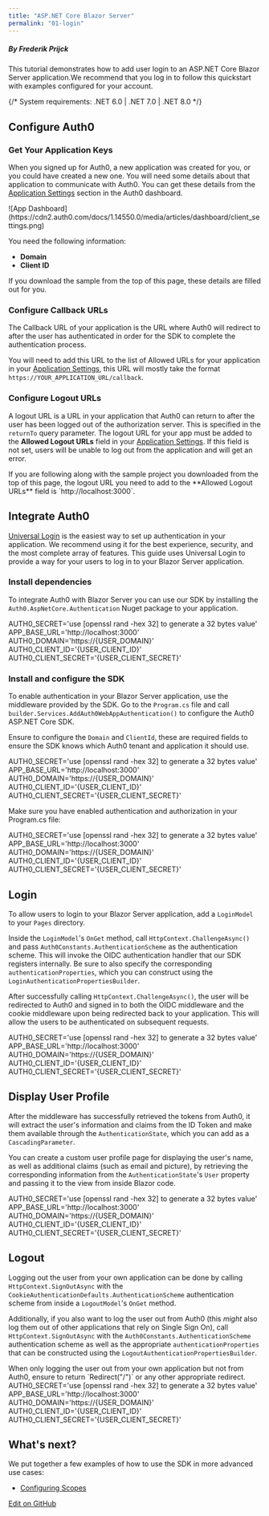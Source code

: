 ```yaml
---
title: "ASP.NET Core Blazor Server"
permalink: "01-login"
---
```


##### By Frederik Prijck

This tutorial demonstrates how to add user login to an ASP.NET Core Blazor Server application.We recommend that you log in to follow this quickstart with examples configured for your account.


{/* <Card title="View on Github" href="https://github.com/auth0-samples/auth0-aspnetcore-blazor-server-samples/tree/main/Quickstart/Sample" icon="github">
System requirements: .NET 6.0 | .NET 7.0 | .NET 8.0
</Card> */}
## Configure Auth0

### Get Your Application Keys

When you signed up for Auth0, a new application was created for you, or you could have created a new one. You will need some details about that application to communicate with Auth0. You can get these details from the [Application Settings](https://manage.auth0.com/#/applications) section in the Auth0 dashboard.

<Frame>![App Dashboard](https://cdn2.auth0.com/docs/1.14550.0/media/articles/dashboard/client_settings.png)</Frame>

You need the following information:

* **Domain**
* **Client ID**

<Info>
If you download the sample from the top of this page, these details are filled out for you.
</Info>

### Configure Callback URLs

The Callback URL of your application is the URL where Auth0 will redirect to after the user has authenticated in order for the SDK to complete the authentication process.

You will need to add this URL to the list of Allowed URLs for your application in your [Application Settings](https://manage.auth0.com/#/applications), this URL will mostly take the format `https://YOUR_APPLICATION_URL/callback`.

### Configure Logout URLs

A logout URL is a URL in your application that Auth0 can return to after the user has been logged out of the authorization server. This is specified in the `returnTo` query parameter. The logout URL for your app must be added to the **Allowed Logout URLs** field in your [Application Settings](https://manage.auth0.com/#/applications). If this field is not set, users will be unable to log out from the application and will get an error.

<Info>
If you are following along with the sample project you downloaded from the top of this page, the logout URL you need to add to the **Allowed Logout URLs** field is `http://localhost:3000`.
</Info>

## Integrate Auth0

[Universal Login](/authenticate/login/auth0-universal-login) is the easiest way to set up authentication in your application. We recommend using it for the best experience, security, and the most complete array of features. This guide uses Universal Login to provide a way for your users to log in to your Blazor Server application.

### Install dependencies

To integrate Auth0 with Blazor Server you can use our SDK by installing the `Auth0.AspNetCore.Authentication` Nuget package to your application.

<AuthCodeBlock icon="file-code" language="bash" lines="true">
AUTH0_SECRET='use [openssl rand -hex 32] to generate a 32 bytes value'
APP_BASE_URL='http://localhost:3000'
AUTH0_DOMAIN='https://{USER_DOMAIN}'
AUTH0_CLIENT_ID='{USER_CLIENT_ID}'
AUTH0_CLIENT_SECRET='{USER_CLIENT_SECRET}'
</AuthCodeBlock>






### Install and configure the SDK

To enable authentication in your Blazor Server application, use the middleware provided by the SDK. Go to the `Program.cs` file and call `builder.Services.AddAuth0WebAppAuthentication()` to configure the Auth0 ASP.NET Core SDK.

Ensure to configure the `Domain` and `ClientId`, these are required fields to ensure the SDK knows which Auth0 tenant and application it should use.

<AuthCodeBlock icon="file-code" language="cs" lines="true">
AUTH0_SECRET='use [openssl rand -hex 32] to generate a 32 bytes value'
APP_BASE_URL='http://localhost:3000'
AUTH0_DOMAIN='https://{USER_DOMAIN}'
AUTH0_CLIENT_ID='{USER_CLIENT_ID}'
AUTH0_CLIENT_SECRET='{USER_CLIENT_SECRET}'
</AuthCodeBlock>






Make sure you have enabled authentication and authorization in your Program.cs file:

<AuthCodeBlock icon="file-code" language="cs" lines="true">
AUTH0_SECRET='use [openssl rand -hex 32] to generate a 32 bytes value'
APP_BASE_URL='http://localhost:3000'
AUTH0_DOMAIN='https://{USER_DOMAIN}'
AUTH0_CLIENT_ID='{USER_CLIENT_ID}'
AUTH0_CLIENT_SECRET='{USER_CLIENT_SECRET}'
</AuthCodeBlock>






## Login

To allow users to login to your Blazor Server application, add a `LoginModel` to your `Pages` directory.

Inside the `LoginModel`'s `OnGet` method, call `HttpContext.ChallengeAsync()` and pass `Auth0Constants.AuthenticationScheme` as the authentication scheme. This will invoke the OIDC authentication handler that our SDK registers internally. Be sure to also specify the corresponding `authenticationProperties`, which you can construct using the `LoginAuthenticationPropertiesBuilder`.

After successfully calling `HttpContext.ChallengeAsync()`, the user will be redirected to Auth0 and signed in to both the OIDC middleware and the cookie middleware upon being redirected back to your application. This will allow the users to be authenticated on subsequent requests.

<AuthCodeBlock icon="file-code" language="cs" lines="true">
AUTH0_SECRET='use [openssl rand -hex 32] to generate a 32 bytes value'
APP_BASE_URL='http://localhost:3000'
AUTH0_DOMAIN='https://{USER_DOMAIN}'
AUTH0_CLIENT_ID='{USER_CLIENT_ID}'
AUTH0_CLIENT_SECRET='{USER_CLIENT_SECRET}'
</AuthCodeBlock>






## Display User Profile

After the middleware has successfully retrieved the tokens from Auth0, it will extract the user's information and claims from the ID Token and make them available through the `AuthenticationState`, which you can add as a `CascadingParameter`.

You can create a custom user profile page for displaying the user's name, as well as additional claims (such as email and picture), by retrieving the corresponding information from the `AuthenticationState`'s `User` property and passing it to the view from inside Blazor code.

<AuthCodeBlock icon="file-code" language="cs" lines="true">
AUTH0_SECRET='use [openssl rand -hex 32] to generate a 32 bytes value'
APP_BASE_URL='http://localhost:3000'
AUTH0_DOMAIN='https://{USER_DOMAIN}'
AUTH0_CLIENT_ID='{USER_CLIENT_ID}'
AUTH0_CLIENT_SECRET='{USER_CLIENT_SECRET}'
</AuthCodeBlock>






## Logout

Logging out the user from your own application can be done by calling `HttpContext.SignOutAsync` with the `CookieAuthenticationDefaults.AuthenticationScheme` authentication scheme from inside a `LogoutModel`'s `OnGet` method.

Additionally, if you also want to log the user out from Auth0 (this *might* also log them out of other applications that rely on Single Sign On), call `HttpContext.SignOutAsync` with the `Auth0Constants.AuthenticationScheme` authentication scheme as well as the appropriate `authenticationProperties` that can be constructed using the `LogoutAuthenticationPropertiesBuilder`.

<Info>
When only logging the user out from your own application but not from Auth0, ensure to return `Redirect("/")` or any other appropriate redirect.
</Info>

<AuthCodeBlock icon="file-code" language="cs" lines="true">
AUTH0_SECRET='use [openssl rand -hex 32] to generate a 32 bytes value'
APP_BASE_URL='http://localhost:3000'
AUTH0_DOMAIN='https://{USER_DOMAIN}'
AUTH0_CLIENT_ID='{USER_CLIENT_ID}'
AUTH0_CLIENT_SECRET='{USER_CLIENT_SECRET}'
</AuthCodeBlock>






## What's next?

We put together a few examples of how to use the SDK in more advanced use cases:

* [Configuring Scopes](https://github.com/auth0/auth0-aspnetcore-authentication/blob/main/EXAMPLES.md#blazor-server)







[Edit on GitHub](https://github.com/auth0/docs/edit/master/articles/quickstart/webapp/aspnet-core-blazor-server/01-login.md)